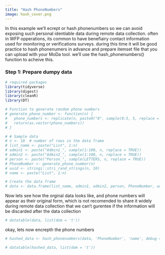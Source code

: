 ```yaml
---
title: "Hash PhoneNumbers"
image: hash_cover.png
---
```


In this example we'll ecrept or hash phonenumbers so we can avoid exposing such personal identiable data during remote data collection. often in WFP opperations, its common to have benefiairy contact information used for monitoring or verifications surveys. during this time it will be good practice to hash phonenumers in advance and prepare itemset file that you can upload with your MoDa tool. we'll use the hash_phonenumbers() function to acheive this.

### Step 1: Prepare dumpy data

```r
# required packages
library(tidyverse)
library(digest)
library(cleanR)
library(DT)

# Function to generate random phone numbers
# generate_phone_number <- function(n) {
#   phone_numbers <- replicate(n, paste0("0", sample(0:5, 5, replace = TRUE), collapse = ""))
#   return(as.vector(phone_numbers))
# }

# # Sample data
# n <- 10  # number of rows in the data frame
# list_name <- paste("List", 1:n)
# admin1 <- paste("Admin1_", sample(1:100, n, replace = TRUE))
# admin2 <- paste("Admin2_", sample(1:100, n, replace = TRUE))
# person <- paste("Person_", sample(LETTERS, n, replace = TRUE))
# PhoneNumber <- generate_phone_number(n)
# uuid <- stringi::stri_rand_strings(n, 10)
# name <- paste("List", 1:n)

# Create the data frame
# data <- data.frame(list_name, admin1, admin2, person, PhoneNumber, uuid, name)

```

Now lets see how the orginal data looks like, and phone numbers will appear as their original form, which is not recomended to share it widely during remote data collection that we can't gurentee if the information will be discarded after the data collection

```r
# datatable(data, list(dom = 't'))
```

okay, lets now encrepth the phone numbers

```r
# hashed_data <- hash_phonenumbers(data, 'PhoneNumber', 'name', debug = FALSE)

# datatable(hashed_data, list(dom = 't'))
```

